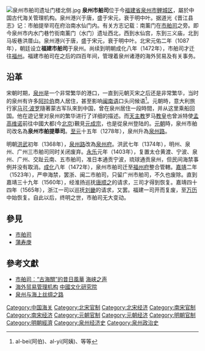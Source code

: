 [[File:泉州市舶司遗址门楼北侧.jpg|thumb]]
'''泉州市舶司'''位于今[[福建省|福建省]][[泉州市|泉州市]][[鲤城区|鲤城区]]，屬於中国古代海关管理机构。泉州港兴于唐，盛于宋元，衰于明中叶。据道光《晋江县志》记：市舶提举司在府治南水仙门内。有关方志记载：南薰门在[[市舶司|市舶司]]之旁。即今泉州市内水门巷竹街南薰门（水门）遗址西北，西到水仙宫，东到三义庙，北到马坂巷洪厝山。泉州港兴于唐，盛于宋元，衰于明中叶。北宋元佑二年（1087年），朝廷设立'''福建市舶司'''于泉州。尚续到明朝成化八年（1472年），市舶司才迁往[[福州|福州]]。福建市舶司在之后的四百年间，管理着泉州诸港的海外贸易及有关事务。

== 沿革 ==
宋朝时期，[[泉州_(景云)|泉州]]是一个非常繁华的港口，一直到元朝灭宋之后还是非常繁华，当时的泉州有许多[[阿拉伯人|阿拉伯]]商人居住，甚至影响[[闽南语|闽南语]]口头问候语<ref>al-bei(阿伯)、al-yi(阿姨)、等等</ref>。元朝時，意大利旅行家[[马可·波罗|马可·波罗]]隨著蒙古军队來到中国，曾在泉州居住一段時間，并从这里乘船回国。他在遊记里对泉州的繁华进行了详细的描述。而[[天主教|天主教]]罗马[[教皇|教皇]]也曾派特使[[孟高维诺|孟高维诺]]前往中國大都(今[[北京|北京]])覲見[[元成宗|元成宗]]，也是從泉州登陆的。[[元朝|元朝]]時，泉州市舶司改名為'''泉州市舶提舉司'''。[[至元_(忽必烈)|至元]]十五年（1278年），泉州升為[[泉州路|泉州路]]。

明朝[[洪武|洪武]]初年（1368年），[[泉州路|泉州路]]改為[[泉州府|泉州府]]。洪武七年（1374年），明州、泉州、广州三市舶司同时关闭废弃。[[永乐|永乐]]元年（1403年），复置太仓黄渡、宁波、泉州、广州、交趾云南、五市舶司，准日本通贡宁波，琉球通贡泉州，但民间海禁事例并没有取消。[[成化|成化]]八年（1472年），泉州市舶司迁至[[福州府|福州府]]整合管轄。[[嘉靖|嘉靖]]二年（1523年），严申海禁，罢浙、闽二市舶司，只留广州市舶司，不久也废除。直到嘉靖三十九年（1560年），经淮扬巡抚[[唐顺之|唐顺之]]的请求，三司才得到恢复。嘉靖四十四年（1565年），浙江一司以巡抚[[刘畿|刘畿]]的请求，又罢。福建一司开而复废，至[[万历|万历]]中始恢复。自此以后，终明之世，市舶司无大变动。

== 參見 ==
*[[市舶司|市舶司]]
*[[蒲寿庚|蒲寿庚]]

== 參考文獻 ==
*[http://www.hxvos.com/special/2014-06/05/cms816946article.shtml 市舶司︰“古海關”的昔日風華] {{Wayback|url=http://www.hxvos.com/special/2014-06/05/cms816946article.shtml |date=20190903035739 }}[[海峡之声|海峡之声]]
*[http://hk.chiculture.net/20205/html/d09/20205d09.html 海外贸易管理机构] {{Wayback|url=http://hk.chiculture.net/20205/html/d09/20205d09.html |date=20191119143831 }}[[中國文化研究院|中國文化研究院]]
*[https://web.archive.org/web/20130514100802/http://www.qzwb.com/qzx/content/2006-08/30/content_2162315.htm 泉州与海上丝绸之路]

{{泉州世界遗产}}

[[Category:中国海关|Category:中国海关]]
[[Category:北宋官制|Category:北宋官制]]
[[Category:北宋经济|Category:北宋经济]]
[[Category:南宋官制|Category:南宋官制]]
[[Category:南宋经济|Category:南宋经济]]
[[Category:元朝官制|Category:元朝官制]]
[[Category:元朝经济|Category:元朝经济]]
[[Category:明朝官制|Category:明朝官制]]
[[Category:明朝經濟|Category:明朝經濟]]
[[Category:泉州经济史|Category:泉州经济史]]
[[Category:泉州政治史|Category:泉州政治史]]